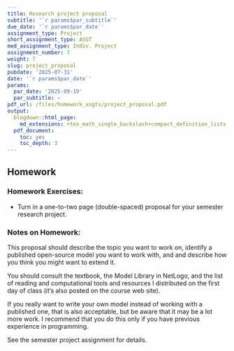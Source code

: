 ```yaml
---
title: Research project proposal
subtitle: '`r params$par_subtitle`'
due_date: '`r params$par_date`'
assignment_type: Project
short_assignment_type: ASGT
med_assignment_type: Indiv. Project
assignment_number: 7
weight: 7
slug: project_proposal
pubdate: '2025-07-31'
date: '`r params$par_date`'
params:
  par_date: '2025-09-19'
  par_subtitle: ~
pdf_url: /files/homework_asgts/project_proposal.pdf
output:
  blogdown::html_page:
    md_extensions: +tex_math_single_backslash+compact_definition_lists
  pdf_document:
    toc: yes
    toc_depth: 3
---
```

## Homework

### Homework Exercises:



* Turn in a one-to-two page (double-spaced) proposal for your semester research project.

### Notes on Homework:


This proposal should describe the topic you want to work on, 
identify a published open-source model you want to work with,
and and describe how you think you might want to extend it.

You should consult the textbook, the Model Library in NetLogo, 
and the list of reading and computational tools and
resources I distributed on the first day of class (it's also posted on the
course web site).

If you really want to write your own model instead of working with a
published one, that is also acceptable, but be aware that it may be a lot
more work. I recommend that you do this only if you have previous experience
in programming.

See the semester project assignment for details.